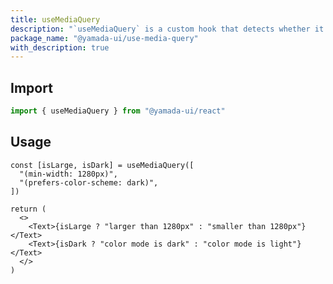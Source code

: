 ```yaml
---
title: useMediaQuery
description: "`useMediaQuery` is a custom hook that detects whether it matches a single or multiple media queries."
package_name: "@yamada-ui/use-media-query"
with_description: true
---
```


## Import

```ts
import { useMediaQuery } from "@yamada-ui/react"
```

## Usage

```tsx functional=true
const [isLarge, isDark] = useMediaQuery([
  "(min-width: 1280px)",
  "(prefers-color-scheme: dark)",
])

return (
  <>
    <Text>{isLarge ? "larger than 1280px" : "smaller than 1280px"}</Text>
    <Text>{isDark ? "color mode is dark" : "color mode is light"}</Text>
  </>
)
```
